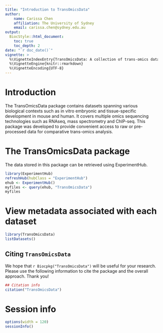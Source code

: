 ```yaml
---
title: "Introduction to TransOmicsData"
author: 
    name: Carissa Chen
    affiliation: The University of Sydney
    email: carissa.chen@sydney.edu.au
output:
  BiocStyle::html_document:
    toc: true
    toc_depth: 2
date: "`r doc_date()`"
vignette: >
  %\VignetteIndexEntry{TransOmicsData: A collection of trans-omics datasets across various biological systems}
  %\VignetteEngine{knitr::rmarkdown}
  %\VignetteEncoding{UTF-8}  
---
```


# Introduction

The TransOmicsData package contains datasets spanning various biological contexts such as in vitro embryonic and tissue-specific development in mouse and human. It covers multiple omics sequencing technologies such as RNAseq, mass spectrometry and ChIP-seq. This package was developed to provide convenient access to raw or pre-processed data for comparative trans-omics analysis.

# The TransOmicsData package

The data stored in this package can be retrieved using ExperimentHub.

```r
library(ExperimentHub)
refreshHub(hubClass = "ExperimentHub")
ehub <- ExperimentHub()
myfiles <- query(ehub, "TransOmicsData")
myfiles
```

# View metadata associated with each dataset
```r
library(TransOmicsData)
listDatasets()
```

## Citing `TransOmicsData`

We hope that `r Biocpkg("TransOmicsData")` will be useful for your research. Please use the following information to cite the package and the overall approach. Thank you!

```r
## Citation info
citation("TransOmicsData")
```

# Session info {.unnumbered}

```r
options(width = 120)
sessionInfo()
```
